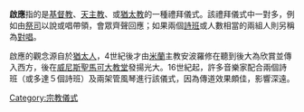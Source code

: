 {{Unreferenced|time=2020-12-24T11:47:40+00:00}}
'''啟應'''指的是[[基督教|基督教]]、[[天主教|天主教]]、或[[猶太教|猶太教]]的一種禮拜儀式。該禮拜儀式中一對多，例如由[[祭司|祭司]]以說或唱帶領，會眾齊聲回應；如果兩個[[詩班|詩班]]或人數相當的兩組人則另稱為[[對唱|對唱]]。

啟應的觀念源自於[[猶太人|猶太人]]，4世紀後才由[[米蘭|米蘭]]主教安波羅修在聽到後大為欣賞並傳入西方，後在[[威尼斯|威尼斯]][[聖馬可大教堂|聖馬可大教堂]]發揚光大。16世紀起，許多音樂家配合兩個詩班（或多達５個詩班）及兩架管風琴進行該儀式，因為傳道效果頗佳，影響深遠。

[[Category:宗教儀式|Category:宗教儀式]]